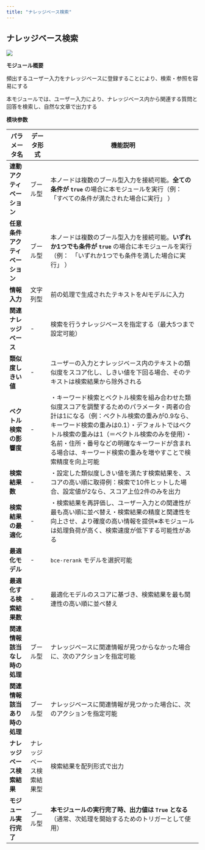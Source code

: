 ```yaml
---
title: "ナレッジベース検索"
---
```


## **ナレッジベース検索**

![](https://uxkpl4cba3j.feishu.cn/space/api/box/stream/download/asynccode/?code=NTY0N2MzY2I0MDAzZjM4MTdlYjZmZWFmNTc1NGM3ZjRfZWh1SEFvR0Z2MWtVMlNaUzRLNVBhdVR4eFVvYTJ6ZGhfVG9rZW46UEFWZGJRNEFwb29vc3F4a09PcmNZUkp3blZnXzE3NDI5OTcwMDM6MTc0MzAwMDYwM19WNA)

**モジュール概要**

頻出するユーザー入力をナレッジベースに登録することにより、検索・参照を容易にする

本モジュールでは、ユーザー入力により、ナレッジベース内から関連する質問と回答を検索し、自然な文章で出力する

**模块参数**

| パラメータ名            | データ形式        | 機能説明                                                                                                                                                                           |
| ----------------- | ------------ | ------------------------------------------------------------------------------------------------------------------------------------------------------------------------------ |
| **連動アクティベーション**   | ブール型         | 本ノードは複数のブール型入力を接続可能。**全ての条件が `true`&#x20;**&#x20;の場合に本モジュールを実行（例：　「すべての条件が満たされた場合に実行」 ）                                                                                        |
| **任意条件アクティベーション** | ブール型         | 本ノードは複数のブール型入力を接続可能。**いずれか1つでも条件が `true`&#x20;**&#x306E;場合に本モジュールを実行（例：　「いずれか1つでも条件を満した場合に実行」 ）                                                                                |
| **情報入力**          | 文字列型         | 前の処理で生成されたテキストをAIモデルに入力                                                                                                                                                        |
| **関連ナレッジベース**     | -            | 検索を行うナレッジベースを指定する（最大5つまで設定可能）                                                                                                                                                  |
| **類似度しきい値**       | -            | ユーザーの入力とナレッジベース内のテキストの類似度をスコア化し、しきい値を下回る場合、そのテキストは検索結果から除外される                                                                                                                  |
| **ベクトル検索の影響度**    | -            | ・キーワード検索とベクトル検索を組み合わせた類似度スコアを調整するためのパラメータ・両者の合計は1になる（例：ベクトル検索の重みが0.9なら、キーワード検索の重みは0.1）・デフォルトではベクトル検索の重みは1（＝ベクトル検索のみを使用）・名前・住所・番号などの明確なキーワードが含まれる場合は、キーワード検索の重みを増やすことで検索精度を向上可能 |
| **検索結果数**         | -            | ・設定した類似度しきい値を満たす検索結果を、スコアの高い順に取得例：検索で10件ヒットした場合、設定値が2なら、スコア上位2件のみを出力                                                                                                           |
| **検索結果の最適化**      | -            | ・検索結果を再評価し、ユーザー入力との関連性が最も高い順に並べ替え・検索結果の精度と関連性を向上させ、より確度の高い情報を提供※本モジュールは処理負荷が高く、検索速度が低下する可能性がある                                                                                 |
| **最適化モデル**        | -            | `bce-rerank` モデルを選択可能                                                                                                                                                          |
| **最適化する検索結果数**    | -            | 最適化モデルのスコアに基づき、検索結果を最も関連性の高い順に並べ替え                                                                                                                                             |
| **関連情報該当なし時の処理**  | ブール型         | ナレッジベースに関連情報が見つからなかった場合に、次のアクションを指定可能                                                                                                                                          |
| **関連情報該当あり時の処理**  | ブール型         | ナレッジベースに関連情報が見つかった場合に、次のアクションを指定可能                                                                                                                                             |
| **ナレッジベース検索結果**   | ナレッジベース検索結果型 | 検索結果を配列形式で出力                                                                                                                                                                   |
| **モジュール実行完了**     | ブール型         | **本モジュールの実行完了時、出力値は `True` となる**（通常、次処理を開始するためのトリガーとして使用）                                                                                                                      |

